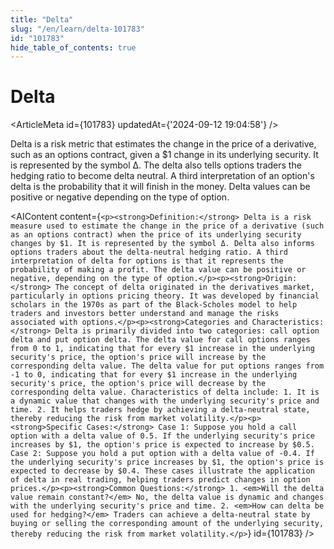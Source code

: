 ```yaml
---
title: "Delta"
slug: "/en/learn/delta-101783"
id: "101783"
hide_table_of_contents: true
---
```



# Delta

<ArticleMeta id={101783} updatedAt={'2024-09-12 19:04:58'} />
<div className='border-solid border-b border-t-0 my-4 border-[var(--ifm-color-gray-300)]' />

Delta is a risk metric that estimates the change in the price of a derivative, such as an options contract, given a $1 change in its underlying security. It is represented by the symbol Δ. The delta also tells options traders the hedging ratio to become delta neutral. A third interpretation of an option's delta is the probability that it will finish in the money. Delta values can be positive or negative depending on the type of option.

<AIContent content={`<p><strong>Definition:</strong> Delta is a risk measure used to estimate the change in the price of a derivative (such as an options contract) when the price of its underlying security changes by $1. It is represented by the symbol Δ. Delta also informs options traders about the delta-neutral hedging ratio. A third interpretation of delta for options is that it represents the probability of making a profit. The delta value can be positive or negative, depending on the type of option.</p><p><strong>Origin:</strong> The concept of delta originated in the derivatives market, particularly in options pricing theory. It was developed by financial scholars in the 1970s as part of the Black-Scholes model to help traders and investors better understand and manage the risks associated with options.</p><p><strong>Categories and Characteristics:</strong> Delta is primarily divided into two categories: call option delta and put option delta. The delta value for call options ranges from 0 to 1, indicating that for every $1 increase in the underlying security's price, the option's price will increase by the corresponding delta value. The delta value for put options ranges from -1 to 0, indicating that for every $1 increase in the underlying security's price, the option's price will decrease by the corresponding delta value. Characteristics of delta include: 1. It is a dynamic value that changes with the underlying security's price and time. 2. It helps traders hedge by achieving a delta-neutral state, thereby reducing the risk from market volatility.</p><p><strong>Specific Cases:</strong> Case 1: Suppose you hold a call option with a delta value of 0.5. If the underlying security's price increases by $1, the option's price is expected to increase by $0.5. Case 2: Suppose you hold a put option with a delta value of -0.4. If the underlying security's price increases by $1, the option's price is expected to decrease by $0.4. These cases illustrate the application of delta in real trading, helping traders predict changes in option prices.</p><p><strong>Common Questions:</strong> 1. <em>Will the delta value remain constant?</em> No, the delta value is dynamic and changes with the underlying security's price and time. 2. <em>How can delta be used for hedging?</em> Traders can achieve a delta-neutral state by buying or selling the corresponding amount of the underlying security, thereby reducing the risk from market volatility.</p>`} id={101783} />
